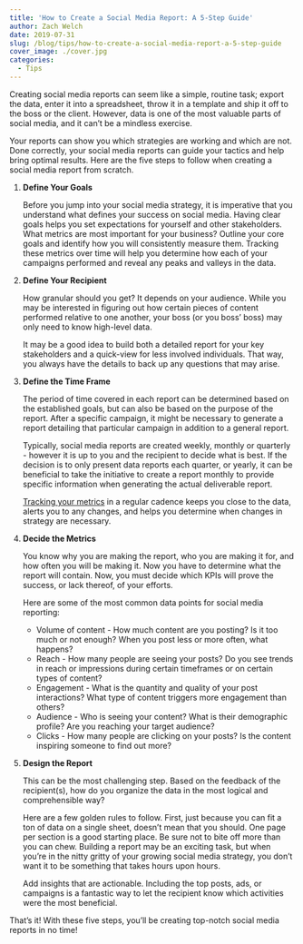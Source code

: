 ```yaml
---
title: 'How to Create a Social Media Report: A 5-Step Guide'
author: Zach Welch
date: 2019-07-31
slug: /blog/tips/how-to-create-a-social-media-report-a-5-step-guide
cover_image: ./cover.jpg
categories:
  - Tips
---
```


Creating social media reports can seem like a simple, routine task; export the data, enter it into a spreadsheet, throw it in a template and ship it off to the boss or the client. However, data is one of the most valuable parts of social media, and it can’t be a mindless exercise.

Your reports can show you which strategies are working and which are not. Done correctly, your social media reports can guide your tactics and help bring optimal results. Here are the five steps to follow when creating a social media report from scratch.

1. **Define Your Goals**

   Before you jump into your social media strategy, it is imperative that you understand what defines your success on social media. Having clear goals helps you set expectations for yourself and other stakeholders. What metrics are most important for your business? Outline your core goals and identify how you will consistently measure them. Tracking these metrics over time will help you determine how each of your campaigns performed and reveal any peaks and valleys in the data.

2. **Define Your Recipient**

   How granular should you get? It depends on your audience. While you may be interested in figuring out how certain pieces of content performed relative to one another, your boss (or you boss’ boss) may only need to know high-level data.

   It may be a good idea to build both a detailed report for your key stakeholders and a quick-view for less involved individuals. That way, you always have the details to back up any questions that may arise.

3. **Define the Time Frame**

   The period of time covered in each report can be determined based on the established goals, but can also be based on the purpose of the report. After a specific campaign, it might be necessary to generate a report detailing that particular campaign in addition to a general report.

   Typically, social media reports are created weekly, monthly or quarterly - however it is up to you and the recipient to decide what is best. If the decision is to only present data reports each quarter, or yearly, it can be beneficial to take the initiative to create a report monthly to provide specific information when generating the actual deliverable report.

   [Tracking your metrics][1] in a regular cadence keeps you close to the data, alerts you to any changes, and helps you determine when changes in strategy are necessary.

4. **Decide the Metrics**

   You know why you are making the report, who you are making it for, and how often you will be making it. Now you have to determine what the report will contain. Now, you must decide which KPIs will prove the success, or lack thereof, of your efforts.

   Here are some of the most common data points for social media reporting:

   - Volume of content - How much content are you posting? Is it too much or not enough? When you post less or more often, what happens?
   - Reach - How many people are seeing your posts? Do you see trends in reach or impressions during certain timeframes or on certain types of content?
   - Engagement - What is the quantity and quality of your post interactions? What type of content triggers more engagement than others?
   - Audience - Who is seeing your content? What is their demographic profile? Are you reaching your target audience?
   - Clicks - How many people are clicking on your posts? Is the content inspiring someone to find out more?

5. **Design the Report**

   This can be the most challenging step. Based on the feedback of the recipient(s), how do you organize the data in the most logical and comprehensible way?

   Here are a few golden rules to follow. First, just because you can fit a ton of data on a single sheet, doesn’t mean that you should. One page per section is a good starting place. Be sure not to bite off more than you can chew. Building a report may be an exciting task, but when you’re in the nitty gritty of your growing social media strategy, you don’t want it to be something that takes hours upon hours.

   Add insights that are actionable. Including the top posts, ads, or campaigns is a fantastic way to let the recipient know which activities were the most beneficial.

That’s it! With these five steps, you’ll be creating top-notch social media reports in no time!

[1]: http://localhost/brandglue/old-website/blog/news/are-you-tracking-these-3-important-social-media-insights-for-your-business
